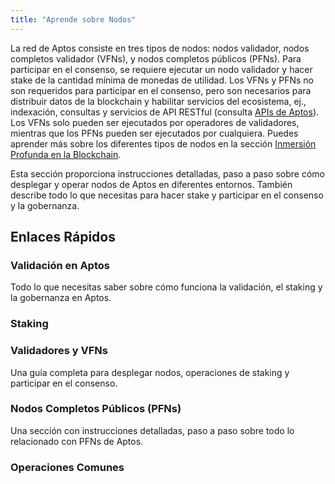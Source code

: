 ```yaml
---
title: "Aprende sobre Nodos"
---
```



La red de Aptos consiste en tres tipos de nodos: nodos validador, nodos completos validador (VFNs), y nodos completos públicos (PFNs). Para
participar en el consenso, se requiere ejecutar un nodo validador y hacer stake de la cantidad mínima de monedas de utilidad. Los VFNs y PFNs
no son requeridos para participar en el consenso, pero son necesarios para distribuir datos de la blockchain y habilitar servicios del ecosistema,
ej., indexación, consultas y servicios de API RESTful (consulta [APIs de Aptos](../../../build/apis)). Los VFNs solo pueden ser ejecutados por operadores de validadores,
mientras que los PFNs pueden ser ejecutados por cualquiera. Puedes aprender más sobre los diferentes tipos de nodos en la sección [Inmersión Profunda en la Blockchain](../../../network/blockchain).

Esta sección proporciona instrucciones detalladas, paso a paso sobre cómo desplegar y operar nodos de Aptos en diferentes
entornos. También describe todo lo que necesitas para hacer stake y participar en el consenso y la gobernanza.

## Enlaces Rápidos

### Validación en Aptos

Todo lo que necesitas saber sobre cómo funciona la validación, el staking y la gobernanza en Aptos.

<CardGrid>
  <LinkCard href="/es/network/blockchain/staking#validation-on-the-aptos-blockchain" title="Cómo funciona la validación" description="El validador-líder propone y gana recompensas al tener éxito." />

  <LinkCard href="/es/network/blockchain/staking#validator-state-and-stake-state" title="Estados del validador" description="Aprende cómo un validador entra en un conjunto de validadores." />
</CardGrid>

### Staking

<CardGrid>
  <LinkCard href="/es/network/blockchain/staking" title="Staking en Aptos" description="Una guía completa sobre cómo funciona el staking en Aptos." />

  <LinkCard href="/es/network/blockchain/governance" title="Gobernanza" description="Quién puede proponer, quién puede votar, y cómo se resuelve una AIP." />

  <LinkCard href="/es/network/nodes/validator-node/connect-nodes/staking-pool-operations" title="Propietario" description="Describe las operaciones de propietario realizadas para el staking." />

  <LinkCard href="/es/network/nodes/validator-node/connect-nodes/staking-pool-voter" title="Votante" description="Describe las operaciones de votante realizadas para el staking." />
</CardGrid>

### Validadores y VFNs

Una guía completa para desplegar nodos, operaciones de staking y participar en el consenso.

<CardGrid>
  <LinkCard href="/es/network/nodes/validator-node/node-requirements" title="Requisitos del nodo" description="Detalla los recursos de cómputo y almacenamiento que necesitas. Lee esto primero antes que nada." />

  <LinkCard href="/es/network/nodes/validator-node/deploy-nodes" title="Ejecutar nodo validador" description="En la nube o en las instalaciones, Docker o código fuente, leerás instrucciones paso a paso aquí." />

  <LinkCard href="/es/network/nodes/validator-node/verify-nodes/node-liveness-criteria" title="Salud del nodo" description="Puedes verificar la salud de tu nodo usando varias opciones." />

  <LinkCard href="/es/network/nodes/validator-node/connect-nodes/connect-to-aptos-network" title="Conectarse a la red de Aptos" description="Pasos para conectar tus nodos a una red de Aptos." />

  <LinkCard href="/es/network/nodes/validator-node/connect-nodes/staking-pool-operations" title="Operaciones de pool de staking" description="Guía paso a paso sobre cómo realizar operaciones de pool de staking." />

  <LinkCard href="/es/network/nodes/validator-node/modify-nodes/shutting-down-nodes" title="Apagar nodos" description="Deja el conjunto de validadores primero, y luego apaga tu nodo." />
</CardGrid>

### Nodos Completos Públicos (PFNs)

Una sección con instrucciones detalladas, paso a paso sobre todo lo relacionado con PFNs de Aptos.

<CardGrid>
  <LinkCard href="/es/network/nodes/full-node/deployments" title="Desplegar un PFN" description="Sigue esta sección para desplegar un PFN." />

  <LinkCard href="/es/build/indexer/legacy/indexer-fullnode" title="Indexador PFN" description="Describe cómo ejecutar un indexador PFN en la red de Aptos." />
</CardGrid>

### Operaciones Comunes

<CardGrid>
  <LinkCard href="/es/network/nodes/localnet/local-development-network" title="Desarrollar con localnet" description="Ejecuta un localnet para desarrollo (incluyendo nodos validador)." />

  <LinkCard href="/es/network/nodes/full-node/modify/update-fullnode-with-new-releases" title="Actualizar tu PFN" description="Actualiza tu nodo con nuevas versiones." />

  <LinkCard href="/es/network/nodes/bootstrap-fullnode/bootstrap-fullnode" title="Bootstrap desde un snapshot" description="Usa un snapshot para hacer bootstrap de un nuevo nodo." />

  <LinkCard href="/es/network/nodes/bootstrap-fullnode/aptos-db-restore" title="Bootstrap desde un respaldo" description="Usa la restauración de datos para hacer bootstrap de un nuevo nodo." />
</CardGrid>
